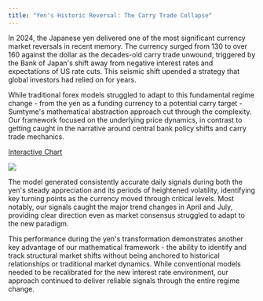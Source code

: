 ```yaml
---
title: "Yen's Historic Reversal: The Carry Trade Collapse"
---
```


In 2024, the Japanese yen delivered one of the most significant currency market reversals in recent memory. The currency surged from 130 to over 160 against the dollar as the decades-old carry trade unwound, triggered by the Bank of Japan's shift away from negative interest rates and expectations of US rate cuts. This seismic shift upended a strategy that global investors had relied on for years.

While traditional forex models struggled to adapt to this fundamental regime change - from the yen as a funding currency to a potential carry target - Sumtyme's mathematical abstraction approach cut through the complexity. Our framework focused on the underlying price dynamics, in contrast to getting caught in the narrative around central bank policy shifts and carry trade mechanics.

[Interactive Chart](https://www.sumtyme.ai/jpy)

![](/images/JPY.png)

The model generated consistently accurate daily signals during both the yen's steady appreciation and its periods of heightened volatility, identifying key turning points as the currency moved through critical levels. Most notably, our signals caught the major trend changes in April and July, providing clear direction even as market consensus struggled to adapt to the new paradigm.

This performance during the yen's transformation demonstrates another key advantage of our mathematical framework - the ability to identify and track structural market shifts without being anchored to historical relationships or traditional market dynamics. While conventional models needed to be recalibrated for the new interest rate environment, our approach continued to deliver reliable signals through the entire regime change.